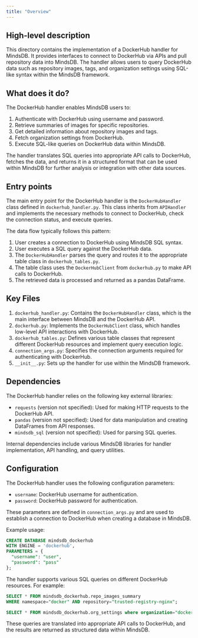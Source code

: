 ```yaml
---
title: "Overview"
---
```


## High-level description
This directory contains the implementation of a DockerHub handler for MindsDB. It provides interfaces to connect to DockerHub via APIs and pull repository data into MindsDB. The handler allows users to query DockerHub data such as repository images, tags, and organization settings using SQL-like syntax within the MindsDB framework.

## What does it do?
The DockerHub handler enables MindsDB users to:
1. Authenticate with DockerHub using username and password.
2. Retrieve summaries of images for specific repositories.
3. Get detailed information about repository images and tags.
4. Fetch organization settings from DockerHub.
5. Execute SQL-like queries on DockerHub data within MindsDB.

The handler translates SQL queries into appropriate API calls to DockerHub, fetches the data, and returns it in a structured format that can be used within MindsDB for further analysis or integration with other data sources.

## Entry points
The main entry point for the DockerHub handler is the `DockerHubHandler` class defined in `dockerhub_handler.py`. This class inherits from `APIHandler` and implements the necessary methods to connect to DockerHub, check the connection status, and execute queries.

The data flow typically follows this pattern:
1. User creates a connection to DockerHub using MindsDB SQL syntax.
2. User executes a SQL query against the DockerHub data.
3. The `DockerHubHandler` parses the query and routes it to the appropriate table class in `dockerhub_tables.py`.
4. The table class uses the `DockerHubClient` from `dockerhub.py` to make API calls to DockerHub.
5. The retrieved data is processed and returned as a pandas DataFrame.

## Key Files
1. `dockerhub_handler.py`: Contains the `DockerHubHandler` class, which is the main interface between MindsDB and the DockerHub API.
2. `dockerhub.py`: Implements the `DockerHubClient` class, which handles low-level API interactions with DockerHub.
3. `dockerhub_tables.py`: Defines various table classes that represent different DockerHub resources and implement query execution logic.
4. `connection_args.py`: Specifies the connection arguments required for authenticating with DockerHub.
5. `__init__.py`: Sets up the handler for use within the MindsDB framework.

## Dependencies
The DockerHub handler relies on the following key external libraries:
- `requests` (version not specified): Used for making HTTP requests to the DockerHub API.
- `pandas` (version not specified): Used for data manipulation and creating DataFrames from API responses.
- `mindsdb_sql` (version not specified): Used for parsing SQL queries.

Internal dependencies include various MindsDB libraries for handler implementation, API handling, and query utilities.

## Configuration
The DockerHub handler uses the following configuration parameters:
- `username`: DockerHub username for authentication.
- `password`: DockerHub password for authentication.

These parameters are defined in `connection_args.py` and are used to establish a connection to DockerHub when creating a database in MindsDB.

Example usage:
```sql
CREATE DATABASE mindsdb_dockerhub
WITH ENGINE = 'dockerhub',
PARAMETERS = {
  "username": "user",
  "password": "pass"
};
```

The handler supports various SQL queries on different DockerHub resources. For example:

```sql
SELECT * FROM mindsdb_dockerhub.repo_images_summary 
WHERE namespace="docker" AND repository="trusted-registry-nginx";

SELECT * FROM mindsdb_dockerhub.org_settings where organization="docker";
```

These queries are translated into appropriate API calls to DockerHub, and the results are returned as structured data within MindsDB.